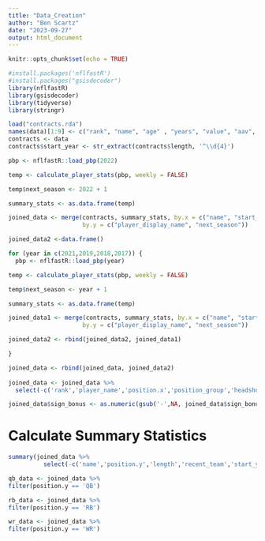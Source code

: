 ---
title: "Data_Creation"
author: "Ben Scartz"
date: "2023-09-27"
output: html_document
---


```{r setup, include=FALSE}
knitr::opts_chunk$set(echo = TRUE)
```

```{r}
#install.packages('nflfastR')
#install.packages("gsisdecoder")
library(nflfastR)
library(gsisdecoder)
library(tidyverse)
library(stringr)
```


```{r}
load("contracts.rda")
names(data)[1:9] <- c("rank", "name", "age" , "years", "value", "aav", "sign_bonus", "gtd", "prac_gtd")
contracts <- data
contracts$start_year <- str_extract(contracts$length, '^\\d{4}')

pbp <- nflfastR::load_pbp(2022)

temp <- calculate_player_stats(pbp, weekly = FALSE)

temp$next_season <- 2022 + 1

summary_stats <- as.data.frame(temp)

joined_data <- merge(contracts, summary_stats, by.x = c("name", "start_year"),
                     by.y = c("player_display_name", "next_season"))

joined_data2 <-data.frame()

for (year in c(2021,2019,2018,2017)) {
  pbp <- nflfastR::load_pbp(year)

temp <- calculate_player_stats(pbp, weekly = FALSE)

temp$next_season <- year + 1

summary_stats <- as.data.frame(temp)

joined_data1 <- merge(contracts, summary_stats, by.x = c("name", "start_year"),
                     by.y = c("player_display_name", "next_season"))

joined_data2 <- rbind(joined_data2, joined_data1)

}

joined_data <- rbind(joined_data, joined_data2)
  
joined_data <- joined_data %>% 
  select(-c('rank','player_name','position.x','position_group','headshot_url','player_id'))

joined_data$sign_bonus <- as.numeric(gsub('-',NA, joined_data$sign_bonus))
```

# Calculate Summary Statistics
```{r}
summary(joined_data %>%
          select(-c('name','position.y','length','recent_team','start_year')))
```
```{r}
qb_data <- joined_data %>%
filter(position.y == 'QB')

rb_data <- joined_data %>%
filter(position.y == 'RB')

wr_data <- joined_data %>%
filter(position.y == 'WR')

```









